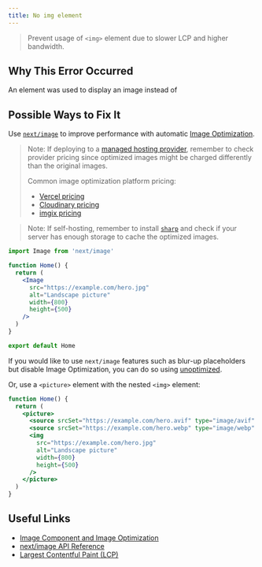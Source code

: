 ```yaml
---
title: No img element
---
```


> Prevent usage of `<img>` element due to slower LCP and higher bandwidth.

## Why This Error Occurred

An element was used to display an image instead of 

## Possible Ways to Fix It

Use [`next/image`](/docs/pages/api-reference/components/image) to improve performance with automatic [Image Optimization](/docs/pages/building-your-application/optimizing/images).

> Note: If deploying to a [managed hosting provider](/docs/pages/building-your-application/deploying), remember to check provider pricing since optimized images might be charged differently than the original images.
>
> Common image optimization platform pricing:
>
> - [Vercel pricing](https://vercel.com/pricing)
> - [Cloudinary pricing](https://cloudinary.com/pricing)
> - [imgix pricing](https://imgix.com/pricing)

> Note: If self-hosting, remember to install [`sharp`](https://www.npmjs.com/package/sharp) and check if your server has enough storage to cache the optimized images.

```jsx filename="pages/index.js"
import Image from 'next/image'

function Home() {
  return (
    <Image
      src="https://example.com/hero.jpg"
      alt="Landscape picture"
      width={800}
      height={500}
    />
  )
}

export default Home
```

If you would like to use `next/image` features such as blur-up placeholders but disable Image Optimization, you can do so using [unoptimized](/docs/pages/api-reference/components/image#unoptimized).

Or, use a `<picture>` element with the nested `<img>` element:

```jsx filename="pages/index.js"
function Home() {
  return (
    <picture>
      <source srcSet="https://example.com/hero.avif" type="image/avif" />
      <source srcSet="https://example.com/hero.webp" type="image/webp" />
      <img
        src="https://example.com/hero.jpg"
        alt="Landscape picture"
        width={800}
        height={500}
      />
    </picture>
  )
}
```

## Useful Links

- [Image Component and Image Optimization](/docs/pages/building-your-application/optimizing/images)
- [next/image API Reference](/docs/pages/api-reference/components/image)
- [Largest Contentful Paint (LCP)](/learn/seo/web-performance/lcp)
